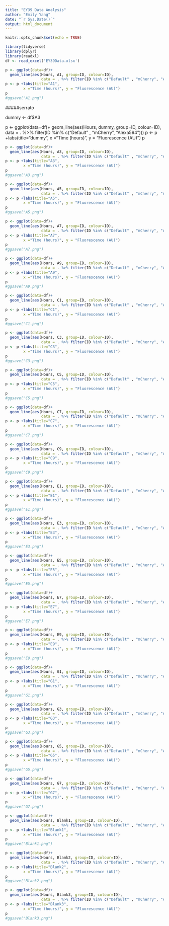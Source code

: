 ```yaml
---
title: "EY39 Data Analysis"
author: "Emily Yang"
date: "`r Sys.Date()`"
output: html_document
---
```


```r
knitr::opts_chunk$set(echo = TRUE)
```

```r
library(tidyverse)
library(dplyr)
library(readxl)
df <- read_excel('EY39Data.xlsx')


```

```r

p <- ggplot(data=df)+ 
  geom_line(aes(Hours, A1, group=ID, colour=ID),
                data = . %>% filter(ID %in% c("Default" , "mCherry", "Alexa594")))
p <- p +labs(title="A1",
        x ="Time (hours)", y = "Fluorescence (AU)")
p
#ggsave("A1.png")

```
#####serrato

dummy <- df$A3

p <- ggplot(data=df)+ 
  geom_line(aes(Hours, dummy, group=ID, colour=ID),
                data = . %>% filter(ID %in% c("Default" , "mCherry", "Alexa594")))
p <- p +labs(title="dummy",
        x ="Time (hours)", y = "Fluorescence (AU)")
p

```r

p <- ggplot(data=df)+ 
  geom_line(aes(Hours, A3, group=ID, colour=ID),
                data = . %>% filter(ID %in% c("Default" , "mCherry", "Alexa594")))
p <- p +labs(title="A3",
        x ="Time (hours)", y = "Fluorescence (AU)")
p
#ggsave("A3.png")


```

```r

p <- ggplot(data=df)+ 
  geom_line(aes(Hours, A5, group=ID, colour=ID),
                data = . %>% filter(ID %in% c("Default" , "mCherry", "Alexa594")))
p <- p +labs(title="A5",
        x ="Time (hours)", y = "Fluorescence (AU)")
p
#ggsave("A5.png")

```


```r

p <- ggplot(data=df)+ 
  geom_line(aes(Hours, A7, group=ID, colour=ID),
                data = . %>% filter(ID %in% c("Default" , "mCherry", "Alexa594")))
p <- p +labs(title="A7",
        x ="Time (hours)", y = "Fluorescence (AU)")
p
#ggsave("A7.png")


```
```r

p <- ggplot(data=df)+ 
  geom_line(aes(Hours, A9, group=ID, colour=ID),
                data = . %>% filter(ID %in% c("Default" , "mCherry", "Alexa594")))
p <- p +labs(title="A9",
        x ="Time (hours)", y = "Fluorescence (AU)")
p
#ggsave("A9.png")


```

```r

p <- ggplot(data=df)+ 
  geom_line(aes(Hours, C1, group=ID, colour=ID),
                data = . %>% filter(ID %in% c("Default" , "mCherry", "Alexa594")))
p <- p +labs(title="C1",
        x ="Time (hours)", y = "Fluorescence (AU)")
p
#ggsave("C1.png")


```

```r

p <- ggplot(data=df)+ 
  geom_line(aes(Hours, C3, group=ID, colour=ID),
                data = . %>% filter(ID %in% c("Default" , "mCherry", "Alexa594")))
p <- p +labs(title="C3",
        x ="Time (hours)", y = "Fluorescence (AU)")
p
#ggsave("C3.png")
```
```r

p <- ggplot(data=df)+ 
  geom_line(aes(Hours, C5, group=ID, colour=ID),
                data = . %>% filter(ID %in% c("Default" , "mCherry", "Alexa594")))
p <- p +labs(title="C5",
        x ="Time (hours)", y = "Fluorescence (AU)")
p
#ggsave("C5.png")

```

```r

p <- ggplot(data=df)+ 
  geom_line(aes(Hours, C7, group=ID, colour=ID),
                data = . %>% filter(ID %in% c("Default" , "mCherry", "Alexa594")))
p <- p +labs(title="C7",
        x ="Time (hours)", y = "Fluorescence (AU)")
p
#ggsave("C7.png")
```
```r

p <- ggplot(data=df)+ 
  geom_line(aes(Hours, C9, group=ID, colour=ID),
                data = . %>% filter(ID %in% c("Default" , "mCherry", "Alexa594")))
p <- p +labs(title="C9",
        x ="Time (hours)", y = "Fluorescence (AU)")
p
#ggsave("C9.png")
```

```r

p <- ggplot(data=df)+ 
  geom_line(aes(Hours, E1, group=ID, colour=ID),
                data = . %>% filter(ID %in% c("Default" , "mCherry", "Alexa594")))
p <- p +labs(title="E1",
        x ="Time (hours)", y = "Fluorescence (AU)")
p
#ggsave("E1.png")

```

```r

p <- ggplot(data=df)+ 
  geom_line(aes(Hours, E3, group=ID, colour=ID),
                data = . %>% filter(ID %in% c("Default" , "mCherry", "Alexa594")))
p <- p +labs(title="E3",
        x ="Time (hours)", y = "Fluorescence (AU)")
p
#ggsave("E3.png")


```

```r

p <- ggplot(data=df)+ 
  geom_line(aes(Hours, E5, group=ID, colour=ID),
                data = . %>% filter(ID %in% c("Default" , "mCherry", "Alexa594")))
p <- p +labs(title="E5",
        x ="Time (hours)", y = "Fluorescence (AU)")
p
#ggsave("E5.png")


```

```r

p <- ggplot(data=df)+ 
  geom_line(aes(Hours, E7, group=ID, colour=ID),
                data = . %>% filter(ID %in% c("Default" , "mCherry", "Alexa594")))
p <- p +labs(title="E7",
        x ="Time (hours)", y = "Fluorescence (AU)")
p
#ggsave("E7.png")

```
```r

p <- ggplot(data=df)+ 
  geom_line(aes(Hours, E9, group=ID, colour=ID),
                data = . %>% filter(ID %in% c("Default" , "mCherry", "Alexa594")))
p <- p +labs(title="E9",
        x ="Time (hours)", y = "Fluorescence (AU)")
p
#ggsave("E9.png")

```

```r

p <- ggplot(data=df)+ 
  geom_line(aes(Hours, G1, group=ID, colour=ID),
                data = . %>% filter(ID %in% c("Default" , "mCherry", "Alexa594")))
p <- p +labs(title="G1",
        x ="Time (hours)", y = "Fluorescence (AU)")
p
#ggsave("G1.png")

```

```r

p <- ggplot(data=df)+ 
  geom_line(aes(Hours, G3, group=ID, colour=ID),
                data = . %>% filter(ID %in% c("Default" , "mCherry", "Alexa594")))
p <- p +labs(title="G3",
        x ="Time (hours)", y = "Fluorescence (AU)")
p
#ggsave("G3.png")


```

```r

p <- ggplot(data=df)+ 
  geom_line(aes(Hours, G5, group=ID, colour=ID),
                data = . %>% filter(ID %in% c("Default" , "mCherry", "Alexa594")))
p <- p +labs(title="G5",
        x ="Time (hours)", y = "Fluorescence (AU)")
p
#ggsave("G5.png")

```

```r

p <- ggplot(data=df)+ 
  geom_line(aes(Hours, G7, group=ID, colour=ID),
                data = . %>% filter(ID %in% c("Default" , "mCherry", "Alexa594")))
p <- p +labs(title="G7",
        x ="Time (hours)", y = "Fluorescence (AU)")
p
#ggsave("G7.png")

```

```r

p <- ggplot(data=df)+ 
  geom_line(aes(Hours, Blank1, group=ID, colour=ID),
                data = . %>% filter(ID %in% c("Default" , "mCherry", "Alexa594")))
p <- p +labs(title="Blank1",
        x ="Time (hours)", y = "Fluorescence (AU)")
p
#ggsave("Blank1.png")

```

```r

p <- ggplot(data=df)+ 
  geom_line(aes(Hours, Blank2, group=ID, colour=ID),
                data = . %>% filter(ID %in% c("Default" , "mCherry", "Alexa594")))
p <- p +labs(title="Blank2",
        x ="Time (hours)", y = "Fluorescence (AU)")
p
#ggsave("Blank2.png")
```

```r

p <- ggplot(data=df)+ 
  geom_line(aes(Hours, Blank3, group=ID, colour=ID),
                data = . %>% filter(ID %in% c("Default" , "mCherry", "Alexa594")))
p <- p +labs(title="Blank3",
        x ="Time (hours)", y = "Fluorescence (AU)")
p
#ggsave("Blank3.png")

``` 
